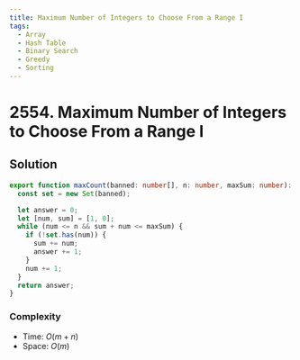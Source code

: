 ```yaml
---
title: Maximum Number of Integers to Choose From a Range I
tags:
  - Array
  - Hash Table
  - Binary Search
  - Greedy
  - Sorting
---
```


# 2554. Maximum Number of Integers to Choose From a Range I

<Badges>
  <LevelBadge level="medium" />
  <TopicBadge name="Array" slug="array" />
  <TopicBadge name="Hash Table" slug="hash-table" />
  <TopicBadge name="Binary Search" slug="binary-search" />
  <TopicBadge name="Greedy" slug="greedy" />
  <TopicBadge name="Sorting" slug="sorting" />
</Badges>

## Solution

```typescript filename="solution.ts" copy
export function maxCount(banned: number[], n: number, maxSum: number): number {
  const set = new Set(banned);

  let answer = 0;
  let [num, sum] = [1, 0];
  while (num <= n && sum + num <= maxSum) {
    if (!set.has(num)) {
      sum += num;
      answer += 1;
    }
    num += 1;
  }
  return answer;
}
```

### Complexity

- Time: $O(m + n)$
- Space: $O(m)$

<ProblemLink
  codingSite="leetcode"
  href="https://leetcode.com/problems/maximum-number-of-integers-to-choose-from-a-range-i"
  title="Maximum Number of Integers to Choose From a Range I"
/>
